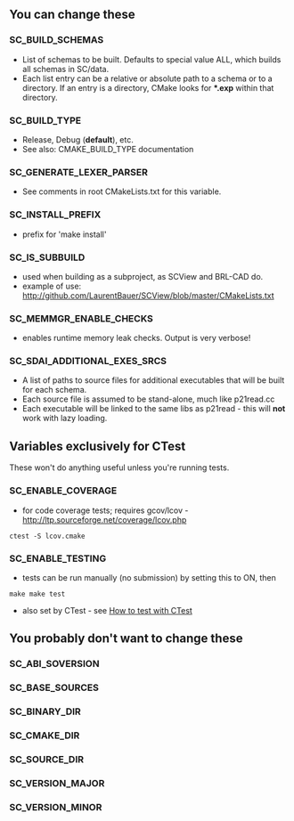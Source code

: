 == You can change these ==
=== SC_BUILD_SCHEMAS ===
* List of schemas to be built. Defaults to special value ALL, which builds all schemas in SC/data.
* Each list entry can be a relative or absolute path to a schema or to a directory. If an entry is a directory, CMake looks for '''*.exp''' within that directory.
=== SC_BUILD_TYPE ===
* Release, Debug ('''default'''), etc.
* See also: CMAKE_BUILD_TYPE documentation

=== SC_GENERATE_LEXER_PARSER ===
* See comments in root CMakeLists.txt for this variable.
=== SC_INSTALL_PREFIX ===
* prefix for 'make install'
=== SC_IS_SUBBUILD ===
* used when building as a subproject, as SCView and BRL-CAD do.
* example of use: http://github.com/LaurentBauer/SCView/blob/master/CMakeLists.txt
=== SC_MEMMGR_ENABLE_CHECKS ===
* enables runtime memory leak checks. Output is very verbose!
=== SC_SDAI_ADDITIONAL_EXES_SRCS ===
* A list of paths to source files for additional executables that will be built for each schema.
* Each source file is assumed to be stand-alone, much like p21read.cc
* Each executable will be linked to the same libs as p21read - this will '''not''' work with lazy loading.

== Variables exclusively for CTest ==
These won't do anything useful unless you're running tests.
=== SC_ENABLE_COVERAGE ===
* for code coverage tests; requires gcov/lcov - http://ltp.sourceforge.net/coverage/lcov.php
<code lang='bash'>ctest -S lcov.cmake</code>
=== SC_ENABLE_TESTING ===
* tests can be run manually (no submission) by setting this to ON, then
<code lang='bash'>make
make test</code>
* also set by CTest - see [[How to test with CTest]]

== You probably don't want to change these ==
=== SC_ABI_SOVERSION ===
=== SC_BASE_SOURCES ===
=== SC_BINARY_DIR ===
=== SC_CMAKE_DIR ===
=== SC_SOURCE_DIR ===
=== SC_VERSION_MAJOR ===
=== SC_VERSION_MINOR ===